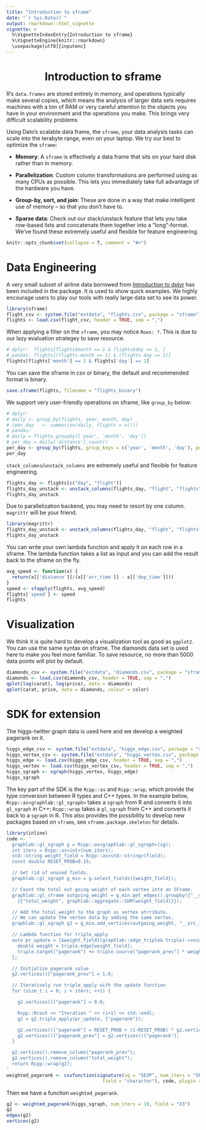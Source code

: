 ```yaml
---
title: "Introduction to sframe"
date: "`r Sys.Date()`"
output: rmarkdown::html_vignette
vignette: >
  %\VignetteIndexEntry{Introduction to sframe}
  %\VignetteEngine{knitr::rmarkdown}
  \usepackage[utf8]{inputenc}
---
```


<center> <h1>Introduction to sframe</h1> </center>

R's `data.frames` are stored entirely in memory, and operations typically make several copies, which means the analysis of larger data sets requires machines with a ton of RAM or very careful attention to the objects you have in your environment and the operations you make. This brings very difficult scalability problems

Using Dato's scalable data frame, the `sframe`, your data analysis tasks can scale into the terabyte range, even on your laptop. We try our best to optimize the `sframe`:

* **Memory**: A `sframe` is effectively a data frame that sits on your hard disk rather than in memory.

* **Parallelization**: Custom column transformations are performed using as many CPUs as possible. This lets you immediately take full advantage of the hardware you have.

* **Group-by, sort, and join**: These are done in a way that make intelligent use of memory -- so that you don’t have to.

* **Sparse data**: Check out our stack/unstack feature that lets you take row-based lists and concatenate them together into a “long”-format. We've found these extremely useful and flexible for feature engineering.

```r
knitr::opts_chunk$set(collapse = T, comment = "#>")
```
# Data Engineering

A very small subset of airline data borrowed from [Introduction to dplyr](https://cran.r-project.org/web/packages/dplyr/vignettes/introduction.html) has been included in the package. It is used to show quick examples. We highly encourage users to play our tools with really large data set to see its power.

```r
library(sframe)
flight_csv <- system.file("extdata", "flights.csv", package = "sframe")
flights <- load.csv(flight_csv, header = TRUE, sep = ",")
```

When applying a filter on the `sframe`, you may notice `Rows: ?`.
This is due to our lazy evaluation strategey to save resource.

```r
# dplyr:  flights[flights$month == 1 & flights$day == 1, ]
# pandas: flights[(flights.month == 1) & (flights.day == 1)]
flights[flights['month'] == 1 & flights['day'] == 1]
```

You can save the sframe in csv or binary, the default and recommended format is binary.

```r
save.sframe(flights, filename = "flights_binary")
```

We support very user-friendly operations on sframe, like `group_by` below:

```r
# dplyr: 
# daily <- group_by(flights, year, month, day)
# (per_day   <- summarise(daily, flights = n()))
# pandas: 
# daily = flights.groupby(['year', 'month', 'day'])
# per_day = daily['distance'].count()
per_day <- group_by(flights, group_keys = c('year', 'month', 'day'), per_day = count(distance))
per_day
```

`stack_columns`/`unstack_columns` are extremely useful and flexible for feature engineering.

```r
flights_day <- flights[c("day", "flight")]
flights_day_unstack <- unstack_columns(flights_day, "flight", "flights")
flights_day_unstack
```

Due to parallelization backend, you may need to resort by one column. `magrittr` will be your friend.

```r
library(magrittr)
flights_day_unstack <- unstack_columns(flights_day, "flight", "flights") %>% sort_by("day")
flights_day_unstack
```

You can write your own lambda function and apply it on each row in a sframe.
The lambda function takes a list as input and you can add the result back to the sframe on the fly.

```r
avg_speed <- function(x) {
  return(x[['distance']]/(x[['arr_time']] - x[['dep_time']]))
}
speed <- sfapply(flights, avg_speed)
flights['speed'] <- speed
flights
```

# Visualization

We think it is quite hard to develop a visualization tool as good as `ggplot2`.
You can use the same syntax on sframe.
The diamonds data set is used here to make you feel more familiar.
To save resource, no more than 5000 data points will plot by default.

```r
diamonds_csv <- system.file("extdata", "diamonds.csv", package = "sframe")
diamonds <- load.csv(diamonds_csv, header = TRUE, sep = ",")
qplot(log(carat), log(price), data = diamonds)
qplot(carat, price, data = diamonds, colour = color)
```

# SDK for extension

The higgs-twitter graph data is used here and we develop a weighted pagerank on it.

```r
higgs_edge_csv <- system.file("extdata", "higgs_edge.csv", package = "sframe")
higgs_vertex_csv <- system.file("extdata", "higgs_vertex.csv", package = "sframe")
higgs_edge <- load.csv(higgs_edge_csv, header = TRUE, sep = ",")
higgs_vertex <- load.csv(higgs_vertex_csv, header = TRUE, sep = ",")
higgs_sgraph <- sgraph(higgs_vertex, higgs_edge)
higgs_sgraph
```

The key part of the SDK is the `Rcpp::as` and `Rcpp::wrap`,
which provide the type conversion between R types and C++ types.
In the example below, `Rcpp::as<graphlab::gl_sgraph>` takes a `sgraph` from R 
and converts it into `gl_sgraph` in C++; `Rcpp::wrap` takes a `gl_sgraph` from C++
and converts it back to a `sgraph` in R.
This also provides the possibility to develop new packages based on `sframe`,
see `sframe.package.skeleton` for details.

```r
library(inline)
code <- '
  graphlab::gl_sgraph g = Rcpp::as<graphlab::gl_sgraph>(sg);
  int iters = Rcpp::as<int>(num_iters);
  std::string weight_field = Rcpp::as<std::string>(field);
  const double RESET_PROB=0.15;

  // Get rid of unused fields.
  graphlab::gl_sgraph g_min = g.select_fields({weight_field});

  // Count the total out going weight of each vertex into an SFrame.
  graphlab::gl_sframe outgoing_weight = g_min.get_edges().groupby({"__src_id"}, 
    {{"total_weight", graphlab::aggregate::SUM(weight_field)}});

  // Add the total_weight to the graph as vertex atrribute.
  // We can update the vertex data by adding the same vertex.
  graphlab::gl_sgraph g2 = g_min.add_vertices(outgoing_weight, "__src_id");

  // Lambda function for triple_apply
  auto pr_update = [&weight_field](graphlab::edge_triple& triple)->void {
    double weight = triple.edge[weight_field];
    triple.target["pagerank"] += triple.source["pagerank_prev"] * weight / triple.source["total_weight"];
  };

  // Initialize pagerank value
  g2.vertices()["pagerank_prev"] = 1.0;

  // Iteratively run triple_apply with the update function
  for (size_t i = 0; i < iters; ++i) {

    g2.vertices()["pagerank"] = 0.0;

    Rcpp::Rcout << "Iteration " << (i+1) << std::endl;
    g2 = g2.triple_apply(pr_update, {"pagerank"});

    g2.vertices()["pagerank"] = RESET_PROB + (1-RESET_PROB) * g2.vertices()["pagerank"];
    g2.vertices()["pagerank_prev"] = g2.vertices()["pagerank"];
  }

  g2.vertices().remove_column("pagerank_prev");
  g2.vertices().remove_column("total_weight");
  return Rcpp::wrap(g2);
'
weighted_pagerank <- cxxfunction(signature(sg = "SEXP", num_iters = "SEXP", 
                                   field = "character"), code, plugin = "sframe")
```

Then we have a function `weighted_pagerank`.

```r
g2 <- weighted_pagerank(higgs_sgraph, num_iters = 10, field = "X3")
g2
edges(g2)
vertices(g2)
```

